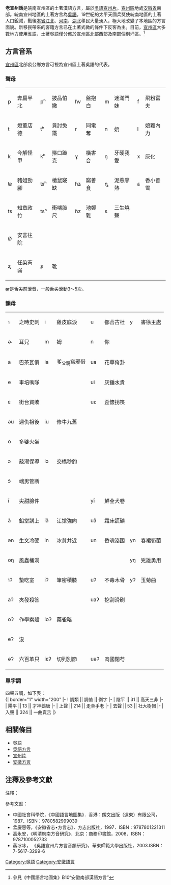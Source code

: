 {{copyedit|time=2014-07-31T14:55:21+00:00}}
{{Infobox Language
|name=老宣州話
|nativename=ɕyĩ tsəu ɣua 
|states=中國
|region= [[安徽省|安徽省]][[宣城市|宣城市]] [[宣州區|宣州區]]北部西部及南部溪口鄉金牌 
|familycolor= 漢藏語系
|fam1= [[漢藏語系|漢藏語系]]
|fam2= [[漢語|漢語]]
|fam3= [[吳語|吳語]]
|fam4= [[宣州片|宣州片]]
|fam5= [[銅涇小片|銅涇小片]]
|iso1= zh| iso2b= chi| iso2t= zho| iso3=wuu }}
{{About|老宣州話，是狹義的老宣州話，只指宣州區內的吳語|<!--用法1-->广义的老宣州话|<!--页面1-->銅涇小片|<!--用法2-->宣州區的客籍話即目前一般人觀念上的淮語"宣州話"|<!--页面2-->宣州話}}

{{IPA NOTICE}}
'''老宣州話'''是皖南宣州區的土著漢語方言，屬於[[吳語|吳語]][[宣州片|宣州片]]。[[宣州區|宣州區]]地處[[安徽省|安徽省]]南部。皖南宣州地區的土著方言為[[吳語|吳語]]。19世紀的太平天國兵燹使皖南地區的土著人口銳減，戰後[[皖中|本省江北]]、[[河南|河南]]、[[湖北|湖北]]移民大量湧入，極大地改變了本地區的方言面貌。新移民帶來的客籍方言已在土著式微的條件下反客為主。目前，[[宣州區|宣州區]]大多數地方使用[[淮語|淮語]]，土著吳語僅分佈於[[宣州區|宣州區]]北部西部及南部個別圩區。<ref>參見《中國語言地圖集》B10“安徽南部漢語方言”</ref>

==方言音系==
[[宣州區|宣州區]]北部裘公鄉方言可視為宣州區土著吳語的代表。
===聲母===
{| class="wikitable"
|-
|p||奔扁半北||pʰ||披品怕撇||ɦv||盤抱白||m||迷滿門妹||f||飛粉富夫
|-
|t||燈董店德||tʰ||貪討兔鐵||r||同電奪{{ref label|l|a|}}||n||奶||l||娘難內力
|-
|k||今解怪甲||kʰ||箍口跪克||ɣ||橫害合||ŋ||牙硬我愛||x||灰化
|-
|ʨ||豬姐勁腳||ʨʰ||槍鼠竅缺||ɦʑ||窮善食||ȵ||泥惹廖熱||ɕ||香小善雪
|-
|ts||知章政竹||tsʰ||衝喘脆尺||ɦz||池鄭雜||s||三生燒聲 || ||
|-
|Ø||安言往院|| || || || || || || ||
|-
|ʐ||任染芮弱||ʂ ||靴|| || || || || ||
|}
'''a'''{{note|l}}r是舌尖前滾音，一般舌尖滾動3～5次。<br>

===韻母===
{| class="wikitable"
|-
|ɿ||之時史刺||i||雞皮底淚||u||都菩古杜||y||書徐主處
|-
|ɚ||耳兒||m||姆||n||你|| ||
|-
|a||巴茶瓦價||ia||爹<sub>父親</sub>寫邪借||ua||花華侉卦|| ||
|-
|e||車培嘴隊|| || ||ui||灰錘水貴|| || 
|-
|ɛ||街台買敗|| || ||uɛ||歪懷拐筷|| || 
|-
|əu||週仇祖後||iu||修牛九舊|| || || || 
|-
|o||多婆火坐|| || || || || || 
|-
|ɔ||敲潮保導||iɔ||交橋秒釣|| || || ||  
|-
|ɔ̃||端男管断|| || || || || || 
|-
|ĩ||尖甜臉件|| || ||yĩ||鮮全犬卷 || || 
|-
|ã||鉛堂講上||iã||江搶強向||uã||霜床謊礦|| ||
|-
|ən||生文冷硬||in||冰貧井近||un||昏魂滾困||yn||春裙筍菌
|-
|oŋ||風蟲桶洞|| || || || ||yŋ||兇雄勇用
|-
|ɿʔ||蟄吃室||iʔ||筆密積膝||uʔ||不毒木骨||yʔ||玉菊曲
|-
|aʔ||夾發殺答|| || ||uaʔ||挖刮滑刷|| ||
|-
|oʔ||作學索殼||ioʔ||藥雀略|| || || ||
|-
|eʔ||沒|| || || || || ||
|-
|əʔ||六百革只||iɛʔ||切列別節||uəʔ||肉國闊芍|| ||
|}
===單字調===
四聲五調，如下表：<br>
{| border="1" width="200"
|- 
! 調類 || 調值 || 例字
|- 
| 陰平 || 31 || 高天三非
|- 
| 陽平 || 13 || 才神鵝唐
|- 
| 上聲 || 214 || 走草手老
|- 
| 去聲 || 53 || 社大樹帽
|-
| 入聲 || 324 || 一曲賣舌
|}

==相關條目==
*[[吳語|吳語]]
*[[吳語方言|吳語方言]]
*[[宣州片|宣州片]]
*[[安徽方言|安徽方言]]

==注釋及參考文獻==
;注釋：
{{reflist}}
;參考文獻：
*中國社會科學院，《中國語言地圖集》．香港：朗文出版（遠東）有限公司，1987．ISBN：9780582999039
*孟慶惠等，《安徽省志•方言志》．方志出版社，1997．ISBN：9787801221311
*高永安，《明清皖南方音研究》．北京：商務印書館，2008．ISBN：9787100052733
*蔣冰冰， 《吳語宣州片方言音韻研究》，華東師範大學出版社，2003.ISBN：7-5617-3299-6 

{{吳語}}
[[Category:吳語|Category:吳語]]

[[Category:安徽語言|Category:安徽語言]]